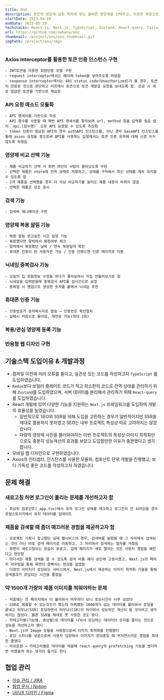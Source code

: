 ```yaml
---
title: OnU
description: 본인의 영양제 섭취 목적에 맞는 올바른 영양제를 선택하고, 꾸준한 복용으로 이어질 수 있도록 도와주는 서비스
startDate: 2023-04-10
endDate: 2023-05-19
techstacks: React.js, Next.js, TypeScript, Zustand, React-query, Tailwindcss, Styled-components, Material UI, Figma
url: https://github.com/swhana/onu
thumbnail: /project/onu/onu_thumbnail.gif
imgPath: /project/onu/imgs
---
```


### Axios interceptor를 활용한 토큰 인증 인스턴스 구현
    - JWT토큰을 이용한 회원인증 모델 구현
    - request interceptor에서는 헤더에 token을 넣어주도록 하였음
    - response interceptor에서는 401 status code(Unauthorized)가 올 경우, 토큰이 만료된 것으로 판단하고 리프레시 토큰으로 토큰 재발급 요청을 보내도록 함. 성공 시 새로 발급한 토큰을 기반으로 재요청
        
        
### API 요청 메소드 모듈화
    - API 명세서를 기반으로 작성
    - API 함수를 사용할 때 매번 API 명세서를 찾아보며 url, method 등을 입력할 필요 없이 `api.(함수명)` 으로 API 요청할 수 있도록 추상화
    - token 인증이 필요한 API의 경우 authAPI 인스턴스를, 아닌 경우 baseAPI 인스턴스를 통해 axios 요청을 함으로써 API를 사용하는 입장에서는 토큰 인증 유무에 대해 신경 쓰지 않도록 하였음
 
### 영양제 비교 선택 기능    
    - 제품 비교하기 선택 시 화면 하단의 서랍이 올라오도록 구현
    - 선택한 제품은 store에 전역 상태로 저장하고, 상태를 구독해서 최신 상태를 계속 유지할 수 있도록 함
    - 2개 제품을 선택했을 경우 더 이상 비교하기를 눌러도 제품 내용이 바뀌지 않음
    - 선택한 제품은 강조 표시
    
### 검색 기능  
    - 검색바 애니메이션 구현

### 영양제 복용 알림 기능   
    - 복용 알림 받고싶은 시간 설정 기능
    - 복용했다면 달력에서 복용여부 체크
    - 달력에서 복용했던 날짜 / 연속 복용일자 확인
    - 휴대폰 인증이 된 사용자만 가능 / 인증 안됐으면 인증 페이지로 이동

### 닉네임 중복검사 기능   
    - 오늘의 집 회원정보 수정을 하다가 좋아보여서 직접 만들어보기로 함
    - 닉네임을 입력받을때 중복검사 API를 실시간으로 요청
    - 중복일 시 랜덤으로 생성한 숫자를 붙여서 닉네임 추천
    
### 휴대폰 인증 기능
    - 인증번호가 문자메시지로 발송 → 인증번호 확인절차
    - 실패시 처음으로 돌아감, 재전송 가능(최대 2회)
    
### 복용/관심 영양제 등록 기능
    
### 반응형 웹 디자인 구현



## 기술스택 도입이유 & 개발과정

- 컴파일 이전에 미리 오류를 줄이고, 일관성 있는 코드를 작성하고자 `TypeScript` 를 도입하였습니다.
- `Redux`보다 보일러 플레이트 코드가 적고 최소한의 코드로 전역 상태를 관리하기 위해 `Zustand`를 도입하였으며, 서버 데이터를 분리해서 관리하기 위해 `React-query` 를 도입하였습니다.
- React 개발에 있어 다양한 기능을 지원하는 `Next.js` 프레임워크를 도입하여 개발의 효율성을 높였습니다.
    - 일반적으로 SEO와 SSR을 위해 도입을 고민하는 경우가 일반적이지만 SSR을 제대로 활용하지 못하였고 SEO는 내부 프로젝트 특성상 따로 고려하지는 않았습니다.
    - 다량의 영양제 사진을 불러와야하는 이번 프로젝트의 특성상 이미지 최적화만으로도 충분히 성능개선의 효과를 보았고 도입할만한 이유가 충분했다고 생각합니다.
- 모바일 웹 디자인으로 구현하였습니다.
- Axios의 인터셉터, 인스턴스를 사용한 모듈화, 컴포넌트 단위 개발을 진행했고, 보다 가독성 좋은 코드를 작성하고자 하였습니다.



## 문제 해결

### 새로고침 하면 로그인이 풀리는 문제를 개선하고자 함
    - 최상위 컴포넌트(_app.tsx)에서 유저 로그인 상태를 체크하고 로그인이 안 되어있을 경우 로컬스토리지에서 유저 데이터를 업데이트
### 제품을 검색할 때 좀더 매끄러운 경험을 제공하고자 함
    - 프로젝트 기획시 참고했던 실제 웹서비스의 경우, 검색바를 눌렀을 때 그 자리에서 검색되는 것이 아닌 따로 검색 페이지로 이동하고, 그 자리에서 검색하는 절차를 거쳤음
    - 화면이 새로고침되는 모습이 보였고, 검색 페이지가 새로 열리는 것은 사용자 경험을 해친다고 판단함
    - 어디서든 제품 검색을 할 수 있도록 검색 바를 헤더 상단에 고정시켰고, Next.js의 페이지 라우팅을 통해 화면이 깜빡이는 현상을 없앴음
    - 다량의 이미지가 로딩되는 서비스에서, Next.js에서 제공하는 이미지 최적화 기술을 통해 검색결과가 로딩되는 시간을 줄였음
    
### 약 1500개 가량의 제품 이미지를 띄워야하는 문제
    - 처음에는 한 페이지에서 다 불러와서 띄우려다 보니 로딩시간이 너무 길었다
    - SSR로 해결할 수 있는것인가 했는데 어찌됐든 1000개가 넘는 데이터를 불러와서 로딩을 끝내고 띄우냐(SSR) 로딩하면서 띄우냐(CSR)의 차이여서 성능적인 개선이 될 것이라고 생각하지는 않았다. 물론 SSR을 제대로 못 사용한 것도 맞다.
    - 카테고리별(기능별, 증상별)로 데이터를 나눠서 로딩하는 데이터의 숫자를 줄이는 것으로 성능을 개선하고자 했다
    - Next.js의 Image 모듈을 사용함으로써 이미지 최적화를 진행했다
    - 로딩 스피너를 넣음으로써 사용자 입장에서 이미지가 로딩중일 때 부자연스러운 경험을 최대한 줄였다
    - 아쉬운점 → 카테고리별로 데이터를 띄울때 react-query의 prefetching 기능을 썼더라면 어땠을까 하는 생각이 들기도 한다



## 협업 관리

- [이슈 관리 / JIRA](https://ssafy.atlassian.net/jira/software/c/projects/S08P31A703/boards/1880?quickFilter=5765)
- [협업 문서 / Notion](https://www.notion.so/529626e157f54a20ba31e51e941e686d?pvs=21)
- [UI/UX 디자인 / Figma](https://www.figma.com/file/BxdV1dLGmP6Vj4AXDauJBO/A703?type=design&node-id=0-1)
